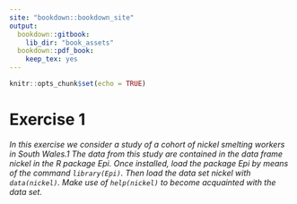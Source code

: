 ```yaml
---
site: "bookdown::bookdown_site"
output:
  bookdown::gitbook:
    lib_dir: "book_assets"
  bookdown::pdf_book:
    keep_tex: yes
---
```


```r
knitr::opts_chunk$set(echo = TRUE)
```


# Exercise 1

_In this exercise we consider a study of a cohort of nickel smelting workers in South Wales.1
The data from this study are contained in the data frame nickel in the R package Epi. Once
installed, load the package Epi by means of the command `library(Epi)`. Then load the data
set nickel with `data(nickel)`. Make use of `help(nickel)` to become acquainted with the
data set._
